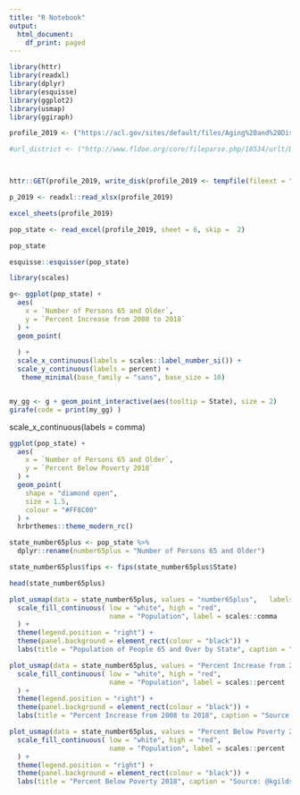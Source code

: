 ```yaml
---
title: "R Notebook"
output:
  html_document:
    df_print: paged
---
```


```r
library(httr)
library(readxl)
library(dplyr)
library(esquisse)
library(ggplot2)
library(usmap)
library(ggiraph)
```



```r
profile_2019 <- ("https://acl.gov/sites/default/files/Aging%20and%20Disability%20in%20America/2019OlderAmericansData.xlsx")

#url_district <- ("http://www.fldoe.org/core/fileparse.php/18534/urlt/DistrictGrades19.xls")



httr::GET(profile_2019, write_disk(profile_2019 <- tempfile(fileext = ".xlsx")))
```



```r
p_2019 <- readxl::read_xlsx(profile_2019)

excel_sheets(profile_2019)

```


```r
pop_state <- read_excel(profile_2019, sheet = 6, skip =  2)

pop_state
```


```r
esquisse::esquisser(pop_state)
```

```r
library(scales)

g<- ggplot(pop_state) +
  aes(
    x = `Number of Persons 65 and Older`,
    y = `Percent Increase from 2008 to 2018`
  ) +
  geom_point(
   
  ) +
  scale_x_continuous(labels = scales::label_number_si()) +
  scale_y_continuous(labels = percent) +
   theme_minimal(base_family = "sans", base_size = 10) 


my_gg <- g + geom_point_interactive(aes(tooltip = State), size = 2) 
girafe(code = print(my_gg) )

```

scale_x_continuous(labels = comma)

```r


ggplot(pop_state) +
  aes(
    x = `Number of Persons 65 and Older`,
    y = `Percent Below Poverty 2018`
  ) +
  geom_point(
    shape = "diamond open",
    size = 1.5,
    colour = "#FF8C00"
  ) +
  hrbrthemes::theme_modern_rc()


```


```r
state_number65plus <- pop_state %>%
  dplyr::rename(number65plus = "Number of Persons 65 and Older")

state_number65plus$fips <- fips(state_number65plus$State)

head(state_number65plus)
```

```r
plot_usmap(data = state_number65plus, values = "number65plus",   labels=FALSE) +
  scale_fill_continuous( low = "white", high = "red", 
                         name = "Population", label = scales::comma
  ) + 
  theme(legend.position = "right") + 
  theme(panel.background = element_rect(colour = "black")) + 
  labs(title = "Population of People 65 and Over by State", caption = "Source: @kgilds")
```



```r
plot_usmap(data = state_number65plus, values = "Percent Increase from 2008 to 2018",   labels=FALSE) +
  scale_fill_continuous( low = "white", high = "red", 
                         name = "Population", label = scales::percent
  ) + 
  theme(legend.position = "right") + 
  theme(panel.background = element_rect(colour = "black")) + 
  labs(title = "Percent Increase from 2008 to 2018", caption = "Source: @kgilds")
```



```r
plot_usmap(data = state_number65plus, values = "Percent Below Poverty 2018",   labels=FALSE) +
  scale_fill_continuous( low = "white", high = "red", 
                         name = "Population", label = scales::percent
  ) + 
  theme(legend.position = "right") + 
  theme(panel.background = element_rect(colour = "black")) + 
  labs(title = "Percent Below Poverty 2018", caption = "Source: @kgilds")
```

